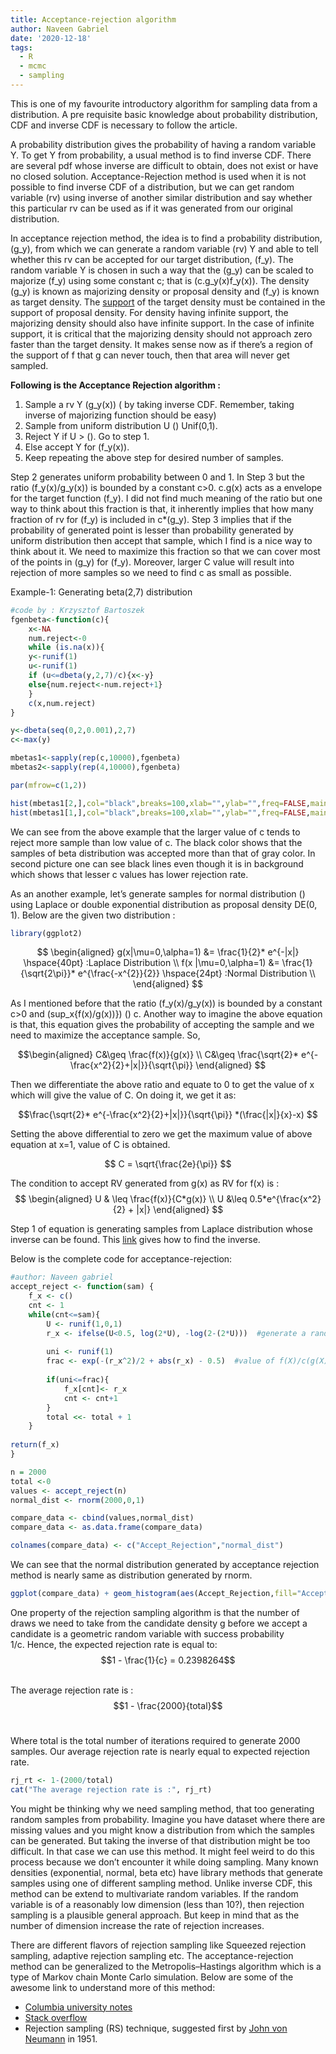 ```yaml
---
title: Acceptance-rejection algorithm
author: Naveen Gabriel
date: '2020-12-18'
tags:
  - R
  - mcmc
  - sampling
---
```


This is one of my favourite introductory algorithm for sampling data from a distribution. A pre requisite basic knowledge about probability distribution, CDF and inverse CDF is necessary to follow the article.

A probability distribution gives the probability of having a random variable Y. To get Y from probability, a usual method is to find inverse CDF. There are several pdf whose inverse are difficult to obtain, does not exist or have no closed solution. Acceptance-Rejection method is used when it is not possible to find inverse CDF of a distribution, but we can get random variable (rv) using inverse of another similar distribution and say whether this particular rv can be used as if it was generated from our original distribution.

In acceptance rejection method, the idea is to find a probability distribution, \(g_y\), from which we can generate a random variable (rv) Y and able to tell whether this rv can be accepted for our target distribution, \(f_y\). The random variable Y is chosen in such a way that the \(g_y\) can be scaled to majorize \(f_y\)  using some constant c; that is \(c.g_y(x)\geq f_y(x)\). The density \(g_y\) is known as majorizing density or proposal density and \(f_y\) is known as target density. The <a href="https://math.stackexchange.com/questions/2667060/support-of-density-function">support</a> of the target density must be contained in the support of proposal density. For density having infinite support, the majorizing density  should also have infinite support. In the case of infinite support, it is critical that the majorizing density should not approach zero faster than the target density. It makes sense now as if there’s a region of the support of f that g can never touch, then that area will never get sampled. 


**Following is the Acceptance Rejection algorithm :**

1. Sample a rv Y  \(\sim g_y(x)\) ( by taking inverse CDF. Remember, taking inverse of majorizing function should be easy)
2. Sample from uniform distribution U \(\sim\) Unif(0,1).
3. Reject Y if U > \(\frac{f_y(x)}{C.g_y(x)}\). Go to step 1.
4. Else accept Y for \(f_y(x)\). 
5. Keep repeating the above step for desired number of samples.

Step 2 generates uniform probability between 0 and 1. In Step 3 but the ratio \(f_y(x)/g_y(x)\) is bounded by a constant c>0. c.g(x) acts as a envelope for the target function \(f_y\). I did not find much meaning of the ratio but one way to think about this fraction is that, it inherently implies that how many fraction of rv for \(f_y\) is included in c*\(g_y\). Step 3 implies that if the probability of generated point is lesser than probability generated by uniform distribution then accept that sample, which I find is a nice way to think about it. We need to maximize this fraction so that we can cover most of the points in \(g_y\) for \(f_y\). Moreover, larger C value will result into rejection of more samples so we need to find c as small as possible. 

Example-1: Generating beta(2,7) distribution

```r
#code by : Krzysztof Bartoszek
fgenbeta<-function(c){
    x<-NA
    num.reject<-0
    while (is.na(x)){
	y<-runif(1)
	u<-runif(1)
	if (u<=dbeta(y,2,7)/c){x<-y}
	else{num.reject<-num.reject+1}
    }
    c(x,num.reject)
}

y<-dbeta(seq(0,2,0.001),2,7)
c<-max(y)

mbetas1<-sapply(rep(c,10000),fgenbeta)
mbetas2<-sapply(rep(4,10000),fgenbeta)

par(mfrow=c(1,2))

hist(mbetas1[2,],col="black",breaks=100,xlab="",ylab="",freq=FALSE,main="");hist(mbetas2[2,],col=gray(0.8),breaks=100,xlab="",ylab="",freq=FALSE,main="",add=TRUE);legend("topright",pch=19,cex=1.2,legend=c("c=3.172","c=4"),col=c("black",gray(0.8)),bty="n")
hist(mbetas1[1,],col="black",breaks=100,xlab="",ylab="",freq=FALSE,main="",ylim=c(0,3.5));hist(mbetas2[1,],col=gray(0.8),breaks=100,xlab="",ylab="",freq=FALSE,main="",add=TRUE);points(seq(0,2,0.001),y,pch=19,cex=0.3,col=gray(0.4));abline(h=3.172554,lwd=3);legend("right",pch=19,cex=1.2,legend=c("c=3.172","c=4"),col=c("black",gray(0.8)),bty="n")

```

We can see from the above example that the larger value of c tends to reject more sample than low value of c. The black color shows that the samples of beta distribution was accepted more than that of gray color. In second picture one can see black lines even though it is in background which shows that lesser c values has lower rejection rate.

As an another example, let's generate samples for normal distribution \(\mathcal{N(0,1)}\) using Laplace or double exponential distribution as proposal density DE(0, 1). Below are the given two distribution :

```r
library(ggplot2)
```

$$
\begin{aligned}
    g(x|\mu=0,\alpha=1) &= \frac{1}{2}* e^{-|x|}  \hspace{40pt} :Laplace Distribution  \\
    f(x |\mu=0,\alpha=1) &=  \frac{1}{\sqrt{2\pi}}* e^{\frac{-x^{2}}{2}} \hspace{24pt} :Normal Distribution \\
\end{aligned}
$$

As I mentioned before that the ratio \(f_y(x)/g_y(x)\) is bounded by a constant c>0 and \(sup_x{f(x)/g(x))}\) \(\le\) c. Another way to imagine the above equation is that, this equation gives the probability of accepting the sample and we need to maximize the acceptance sample. So,

$$\begin{aligned}
    C&\geq \frac{f(x)}{g(x)} \\
    C&\geq \frac{\sqrt{2}* e^{-\frac{x^2}{2}+|x|}}{\sqrt{\pi}}
\end{aligned}
$$


Then we differentiate the above ratio and equate to 0 to get the value of x which will give the value of C. On doing it, we get it as:

$$\frac{\sqrt{2}* e^{-\frac{x^2}{2}+|x|}}{\sqrt{\pi}} *(\frac{|x|}{x}-x) $$

Setting the above differential to zero we get the maximum value of above equation at x=1, value of C is obtained.

$$ C = \sqrt{\frac{2e}{\pi}} $$


The condition to accept RV generated from g(x) as RV for f(x) is  :
$$
\begin{aligned}
U & \leq \frac{f(x)}{C*g(x)} \\
U &\leq 0.5*e^{\frac{x^2}{2} + |x|}
\end{aligned}
$$

Step 1 of equation is generating samples from Laplace distribution whose inverse can be found. This <a href="https://math.stackexchange.com/questions/2667060/support-of-density-function">link</a> gives how to find  the inverse.

Below is the complete code for acceptance-rejection:

```r
#author: Naveen gabriel
accept_reject <- function(sam) {
    f_x <- c()
    cnt <- 1
    while(cnt<=sam){ 
        U <- runif(1,0,1)    
        r_x <- ifelse(U<0.5, log(2*U), -log(2-(2*U)))  #generate a random variable from laplace distribution
        
        uni <- runif(1)
        frac <- exp(-(r_x^2)/2 + abs(r_x) - 0.5)  #value of f(X)/c(g(X))
    
        if(uni<=frac){
            f_x[cnt]<- r_x
            cnt <- cnt+1
        }
        total <<- total + 1
    }
    
return(f_x)
}

n = 2000
total <-0
values <- accept_reject(n)
normal_dist <- rnorm(2000,0,1)

compare_data <- cbind(values,normal_dist)
compare_data <- as.data.frame(compare_data)

colnames(compare_data) <- c("Accept_Rejection","normal_dist")
```


We can see that the normal distribution generated by acceptance rejection method is nearly same as distribution generated by rnorm.
```r
ggplot(compare_data) + geom_histogram(aes(Accept_Rejection,fill="Accept_Rejection"),alpha=0.4) + geom_histogram(aes(normal_dist,fill ="normal_dist"), alpha =0.5) + labs(title="Histograms of two distribution", x = "Histograms")
```


One property of the rejection sampling algorithm is that the number of draws we need to take from the candidate density g before we accept a candidate is a geometric random variable with success probability 1/c. Hence, the expected rejection rate is equal to: 
$$1 - \frac{1}{c} = 0.2398264$$


<br>
The average rejection rate is :
$$1 - \frac{2000}{total}$$ 
<br>

Where total is the total number of iterations required to generate 2000 samples. Our average rejection rate is nearly equal to expected rejection rate.

```r
rj_rt <- 1-(2000/total)
cat("The average rejection rate is :", rj_rt)
```

You might be thinking why we need sampling method, that too generating random samples from probability. Imagine you have dataset where there are missing values and you might know a distribution from which the samples can be generated. But taking the inverse of that distribution might be too difficult. In that case we can use this method. It might feel weird to do this process because we don't encounter it while doing sampling. Many known densities (exponential, normal, beta etc) have library methods that generate samples using one of different sampling method. Unlike inverse CDF, this method can be extend to multivariate random variables. If the random variable is of a reasonably low dimension (less than  10?), then rejection sampling is a plausible general approach. But keep in mind that as the number of dimension increase the rate of rejection increases.

There are different flavors of rejection sampling like Squeezed rejection sampling, adaptive rejection sampling etc. The acceptance-rejection method can be generalized to the Metropolis–Hastings algorithm which is a type of Markov chain Monte Carlo simulation. Below are some of the awesome link to understand more of this method:

- <a href="http://www.columbia.edu/~ks20/4703-Sigman/4703-07-Notes-ARM.pdf">Columbia university notes</a>
- <a href="https://stats.stackexchange.com/questions/391598/understanding-rejection-sampling">Stack overflow</a>
- Rejection sampling (RS) technique, suggested first by <a href="https://dornsifecms.usc.edu/assets/sites/520/docs/VonNeumann-ams12p36-38.pdf">John von Neumann</a> in 1951.

